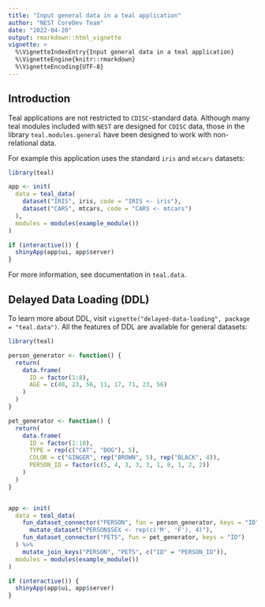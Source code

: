 ```yaml
---
title: "Input general data in a teal application"
author: "NEST CoreDev Team"
date: "2022-04-20"
output: rmarkdown::html_vignette
vignette: >
  %\VignetteIndexEntry{Input general data in a teal application}
  %\VignetteEngine{knitr::rmarkdown}
  %\VignetteEncoding{UTF-8}
---
```


## Introduction

Teal applications are not restricted to `CDISC`-standard data. Although many teal modules included with `NEST` are designed for `CDISC` data, those in the library `teal.modules.general` have been designed to work with non-relational data.

For example this application uses the standard `iris` and `mtcars` datasets:

```r
library(teal)

app <- init(
  data = teal_data(
    dataset("IRIS", iris, code = "IRIS <- iris"),
    dataset("CARS", mtcars, code = "CARS <- mtcars")
  ),
  modules = modules(example_module())
)

if (interactive()) {
  shinyApp(app$ui, app$server)
}
```

For more information, see documentation in `teal.data`.

## Delayed Data Loading (DDL)

To learn more about DDL, visit `vignette("delayed-data-loading", package = "teal.data")`. All the features of DDL
are available for general datasets:

```r
library(teal)

person_generator <- function() {
  return(
    data.frame(
      ID = factor(1:8),
      AGE = c(40, 23, 56, 11, 17, 71, 23, 56)
    )
  )
}

pet_generator <- function() {
  return(
    data.frame(
      ID = factor(1:10),
      TYPE = rep(c("CAT", "DOG"), 5),
      COLOR = c("GINGER", rep("BROWN", 5), rep("BLACK", 4)),
      PERSON_ID = factor(c(5, 4, 3, 3, 3, 1, 8, 1, 2, 2))
    )
  )
}


app <- init(
  data = teal_data(
    fun_dataset_connector("PERSON", fun = person_generator, keys = "ID") %>%
      mutate_dataset("PERSON$SEX <- rep(c('M', 'F'), 4)"),
    fun_dataset_connector("PETS", fun = pet_generator, keys = "ID")
  ) %>%
    mutate_join_keys("PERSON", "PETS", c("ID" = "PERSON_ID")),
  modules = modules(example_module())
)

if (interactive()) {
  shinyApp(app$ui, app$server)
}
```
